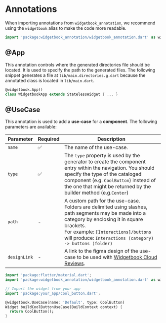 # Annotations

When importing annotations from `widgetbook_annotation`, we recommend using the `widgetbook` alias to make the code more readable.

```dart
import 'package:widgetbook_annotation/widgetbook_annotation.dart' as widgetbook;
```

## @App

This annotation controls where the generated directories file should be located. It is used to specify the path to the generated files.
The following snippet generates a file at `lib/main.directories.g.dart` because the annotated class is located in `lib/main.dart`.

```dart
@widgetbook.App()
class WidgetbookApp extends StatelessWidget { ... }
```

## @UseCase

This annotation is used to add a **use-case** for a **component**. The following parameters are available:

| Parameter    | Required | Description                                                                                                                                                                                                                                                 |
| ------------ | -------- | ----------------------------------------------------------------------------------------------------------------------------------------------------------------------------------------------------------------------------------------------------------- |
| `name`       | ✅       | The name of the use-case.                                                                                                                                                                                                                                   |
| `type`       | ✅       | The `type` property is used by the generator to create the component entry within the navigation. You should specify the type of the cataloged component (e.g. `CoolButton`) instead of the one that might be returned by the builder method (e.g.`Center`) |
| `path`       | -        | A custom path for the use-case. Folders are delimited using slashes, path segments may be made into a category by enclosing it in square brackets. <br /> For example: `[Interactions]/buttons` will produce: `Interactions (category) -> buttons (folder)` |
| `designLink` | -        | A link to the figma design of the use-case to be used with [Widgetbook Cloud Reviews](/reviews#figma-x-flutter-comparison).                                                                                                                                 |

```dart
import 'package:flutter/material.dart';
import 'package:widgetbook_annotation/widgetbook_annotation.dart' as widgetbook;

// Import the widget from your app
import 'package:your_app/cool_button.dart';

@widgetbook.UseCase(name: 'Default', type: CoolButton)
Widget buildCoolButtonUseCase(BuildContext context) {
  return CoolButton();
}
```

